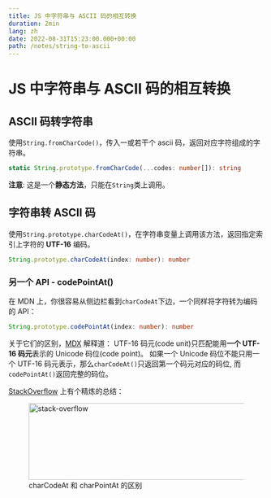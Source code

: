 ```yaml
---
title: JS 中字符串与 ASCII 码的相互转换
duration: 2min
lang: zh
date: 2022-08-31T15:23:00.000+00:00
path: /notes/string-to-ascii
---
```


# JS 中字符串与 ASCII 码的相互转换

## ASCII 码转字符串

使用`String.fromCharCode()`，传入一或若干个 ascii 码，返回对应字符组成的字符串。

``` ts
static String.prototype.fromCharCode(...codes: number[]): string
```

**注意**: 这是一个**静态方法**，只能在`String`类上调用。

## 字符串转 ASCII 码

使用`String.prototype.charCodeAt()`，在字符串变量上调用该方法，返回指定索引上字符的 **UTF-16** 编码。

``` ts
String.prototype.charCodeAt(index: number): number
```

### 另一个 API - codePointAt()

在 MDN 上，你很容易从侧边栏看到`charCodeAt`下边，一个同样将字符转为编码的 API：

``` ts
String.prototype.codePointAt(index: number): number
```

关于它们的区别，[MDX](https://developer.mozilla.org/en-US/docs/Web/JavaScript/Reference/Global_Objects/String/charCodeAt) 解释道： UTF-16 码元(code unit)只匹配能用**一个 UTF-16 码元**表示的 Unicode 码位(code point)。
如果一个 Unicode 码位不能只用一个 UTF-16 码元表示，那么`charCodeAt()`只返回第一个码元对应的码位,
而`codePointAt()`返回完整的码位。

[StackOverflow](https://stackoverflow.com/questions/36527642/difference-between-codepointat-and-charcodeat) 上有个精炼的总结：

<figure>
  <picture>
    <source type="image/avif" srcSet="/images/string-to-ascii/stackoverflow.avif" />
    <source type="image/webp" srcSet="/images/string-to-ascii/stackoverflow.webp" />
    <img width="822" height="151" alt="stack-overflow" src="/images/string-to-ascii/stackoverflow.png" className="invertable" />  
  </picture>
  <figcaption>charCodeAt 和 charPointAt 的区别</figcaption>
</figure>